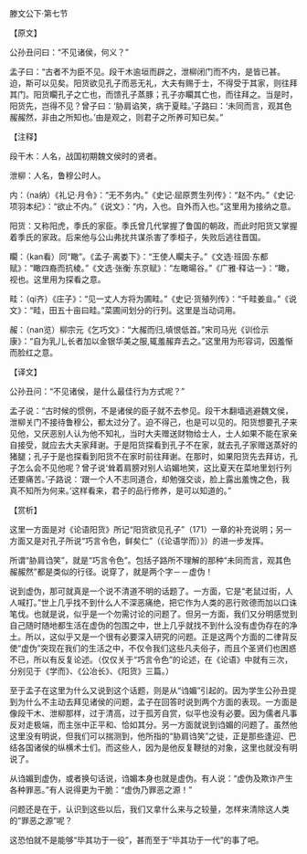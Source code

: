 

滕文公下·第七节

【原文】

公孙丑问曰：“不见诸侯，何义？”

孟子曰：“古者不为臣不见。段干木逾垣而辟之，泄柳闭门而不内，是皆已甚。迫，斯可以见矣。阳货欲见孔子而恶无礼，大夫有赐于士，不得受于其家，则往拜其门。阳货矙孔子之亡也，而馈孔子蒸豚；孔子亦矙其亡也，而往拜之。当是时，阳货先，岂得不见？曾子曰：‘胁肩谄笑，病于夏畦。’子路曰：‘未同而言，观其色赧赧然，非由之所知也。’由是观之，则君子之所养可知已矣。”

【注释】

段干木：人名，战国初期魏文侯时的贤者。

泄柳：人名，鲁穆公时人。

内：（na纳）《礼记·月令》：“无不务内。”《史记·屈原贾生列传》：“赵不内。”《史记·项羽本纪》：“欲止不内。”《说文》：“内，入也。自外而入也。”这里用为接纳之意。

阳货：又称阳虎，季氏的家臣。季氏曾几代掌握了鲁国的朝政，而此时阳货又掌握着季氏的家政。后来他与公山弗扰共谋杀害了季桓子，失败后逃往晋国。

矙：（kan看）同“瞰”。《孟子·离娄下》：“王使人矙夫子。”《文选·班固·东都赋》：“瞰四裔而抗棱。”《文选·张衡·东京赋》：“左瞰暘谷。”《广雅·释诂一》：“瞰，视也。这里用为探看之意。

畦：（qi齐）《庄子》：“见一丈人方将为圃畦。”《史记·货殖列传》：“千畦姜韭。”《说文》：“畦，田五十亩曰畦。”菜圃间划分的行列。这里是当动词用。

赧：（nan览）柳宗元《乞巧文》：“大赧而归,填恨低首。”宋司马光《训俭示康》：“自为乳儿,长者加以金银华美之服,辄羞赧弃去之。”这里用为形容词，因羞惭而脸红之意。

【译文】

公孙丑问：“不见诸侯，是什么最佳行为方式呢？”

孟子说：“古时候的惯例，不是诸侯的臣子就不去参见。段干木翻墙逃避魏文侯，泄柳关门不接待鲁穆公，都太过分了。迫不得己，也是可以见的。阳货想要孔子来见他，又厌恶别人认为他不知礼，当时大夫赠送财物给士人，士人如果不能在家亲自接受，就应去大夫家拜谢。于是阳货探看到孔子不在家，就去孔子家赠送蒸好的猪腿；孔子于是也探看到阳货不在家时前往拜谢。在那时，如果阳货先去拜访，孔子怎么会不见他呢？曾子说‘耸着肩膀对别人谄媚地笑，这比夏天在菜地里划行列还要痛苦。’子路说：‘跟一个人不志同道合，却勉强交谈，脸上露出羞愧之色，我真不知所为何来。’这样看来，君子的品行修养，是可以知道的。”

【赏析】

这里一方面是对《论语阳货》所记“阳货欲见孔子”（171）一章的补充说明；另一方面又是对孔子所说“巧言令色，鲜矣仁”（《论语学而）》）的进一步发挥。

所谓“胁肩诌笑”，就是“巧言令色”。包括子路所不理解的那种“未同而言，观其色赧赧然”都是类似的行径。说穿了，就是两个字－－虚伪！

说到虚伪，那可就真是一个说不清道不明的话题了。一方面，它是“老鼠过街，人人喊打。”世上几乎找不到什么人不深恶痛绝，把它作为人类的恶行败德而加以口诛笔伐。也就是说，似乎是一个勿需讨论的问题了。但另一方面，我们又分明感觉到自己随时随地都生活在虚伪的包围之中，世上几乎就找不到什么没有虚伪存在的净土。所以，这似乎又是一个很有必要深入研究的问题。正是这两个方面的二律背反使“虚伪”突现在我们的生活之中，不仅令我们这些凡夫俗子，而且个圣贤们也困惑不已，所以有反复论述。（仅仅关于“巧言令色”的论述，在《论语》中就有三次，分别见于《学而》、《公冶长》、《阳货》三篇。）

至于孟子在这里为什么又说到这个话题，则是从“诌媚”引起的。因为学生公孙丑提到为什么不主动去拜见诸侯的问题，孟子在回答时说到两个方面的表现。一方面是像段干木、泄柳那样，过于清高，过于孤芳自赏，似平也没有必要。因为儒者凡事反对走极端，而主张中正平和、恰如其分。另一方面就说到诌媚的问题了。虽然他这里没有明说，但我们可以揣测到，他所指的“胁肩诌笑”之徒，正是那些逢迎、巴结各国诸侯的纵横术士们。而这些人，因为是他反复鞭挞的对象，这里也就没有明说了。

从诌媚到虚伪，或者换句话说，诌媚本身也就是虚伪。有人说：“虚伪及欺诈产生各种罪恶。”有人说得更为干脆：“虚伪乃罪恶之源！”

问题还是在于，认识到这些以后，我们又拿什么来与之较量，怎样来清除这人类的“罪恶之源”呢？

这恐怕就不是能够“毕其功于一役”，甚而至于“毕其功于一代”的事了吧。

